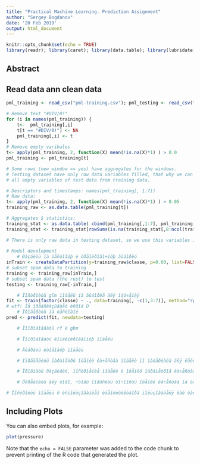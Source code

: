 ```yaml
---
title: "Practical Machine Learning. Prediction Assignment"
author: "Sergey Bogdanov"
date: '20 Feb 2019'
output: html_document
---
```


```r
knitr::opts_chunk$set(echo = TRUE)
library(readr); library(caret); library(data.table); library(lubridate)
```

## Abstract



## Read data ann clean data

```r
pml_training <- read_csv("pml-training.csv"); pml_testing <- read_csv("pml-testing.csv")

# Remove text "#DIV/0!"
for (i in names(pml_training)) {
    t<-  pml_training[,i]
    t[t == "#DIV/0!"] <- NA
    pml_training[,i] <- t
}
# Remove empty varibales 
t<- apply(pml_training, 2, function(X) mean(!is.na(X)*1) ) > 0.0
pml_training <- pml_training[t]

# Some rows (new_window == yes) have aggregates for the windows. 
# Testing dataset have only raw data variables filled, that why we can remove 
# all empty variables of test data from training data.

# Descriptors and timestamps: names(pml_training[, 1:7])
# Raw data:
t<- apply(pml_training, 2, function(X) mean(!is.na(X)*1) ) > 0.05
training_raw <- as.data.table(pml_training[t])

# Aggregates $ statistics:
training_stat <- as.data.table( cbind(pml_training[,1:7], pml_training[!t]) ) 
training_stat <- training_stat[rowSums(is.na(training_stat[,8:ncol(training_stat)])) != ncol(training_stat)-7, ]

# There is only raw data in testing dataset, so we use this variables in training dataset. 
 
# Model development
    # Ðàçáèòü íà òåñòîâóþ è òðåíèðîâî÷íóþ âûáîðêó
inTrain <- createDataPartition(y=training_raw$classe, p=0.60, list=FALSE)
# subset spam data to training
training <- training_raw[inTrain,]
# subset spam data (the rest) to test
testing <- training_raw[-inTrain,]

    # Ïîñòðîèòü glm ìîäåëü íà âûáîðêå äëÿ îáó÷åíèÿ
fit <- train(factor(classe) ~ ., data=training[, -c(1,3:7)], method="rpart")
# wtf! Íå ïðåäñêàçûâàåò èñõîä D    
    # Ïðîâåðèòü íà òåñòîâîé
pred <- predict(fit, newdata=testing)

    # Ïîïðîáîáâàòü rf è gbm

    # Ïîïðîáîâàòü êîìáèíèðîâàííóþ ìîäåëü

    # Âûáðàòü èòîãîâóþ ìîäåëü

    # Îïðåäåëèòü ïàðàìåòðû îöåíêè êà÷åñòâà ìîäåëè ïî ìàòåðèàëà äëÿ ëåêöèé

    # Ïðîãíàòü ðàçáèâêó, ïîñòðîåíèå ìîäåëè è îöåíêó ïàðàìåòðîâ êà÷åñòâà 10 ðàç

    # Óñðåäíèòü äëÿ òîãî, ÷òîáû ïîâûñèòü òî÷íîñòü îöåíêè êà÷åñòâà íà òåñòîâîé âûáîðêå.

# Ïîñòðîèòü ìîäåëü ñ èñïîëüçîâàíèåì èäåíòèôèêòàîðà ïîëüçîâàòåëÿ êàê ôàêòîð è áåç íåãî.
```

## Including Plots

You can also embed plots, for example:

```r
plot(pressure)
```

Note that the `echo = FALSE` parameter was added to the code chunk to prevent printing of the R code that generated the plot.
